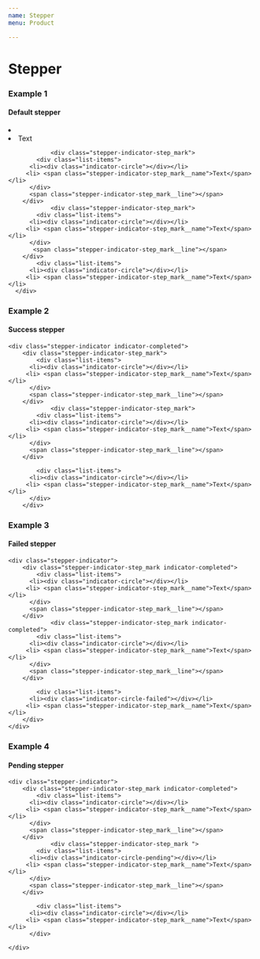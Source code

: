 ```yaml
---
name: Stepper
menu: Product

---
```


# Stepper
### Example 1
#### Default stepper
<Playground>

  <div class="stepper-indicator indicator-default">
    <div class="stepper-indicator-step_mark">
            <div class="list-items">
          <li><div class="indicator-circle"></div></li>
         <li> <span class="stepper-indicator-step_mark__name">Text</span></li>
          </div>
             <span class="stepper-indicator-step_mark__line"></span>
        </div>
        
                <div class="stepper-indicator-step_mark">
            <div class="list-items">
          <li><div class="indicator-circle"></div></li>
         <li> <span class="stepper-indicator-step_mark__name">Text</span></li>
          </div>
          <span class="stepper-indicator-step_mark__line"></span>
        </div>
                <div class="stepper-indicator-step_mark">
            <div class="list-items">
          <li><div class="indicator-circle"></div></li>
         <li> <span class="stepper-indicator-step_mark__name">Text</span></li>
          </div>
           <span class="stepper-indicator-step_mark__line"></span>
        </div>
            <div class="list-items">
          <li><div class="indicator-circle"></div></li>
         <li> <span class="stepper-indicator-step_mark__name">Text</span></li>
      </div> 
   </div>  

</Playground>

### Example 2
#### Success stepper
<Playground>

    <div class="stepper-indicator indicator-completed">
        <div class="stepper-indicator-step_mark">
            <div class="list-items">
          <li><div class="indicator-circle"></div></li>
         <li> <span class="stepper-indicator-step_mark__name">Text</span></li>
          </div>
          <span class="stepper-indicator-step_mark__line"></span>
        </div>
                <div class="stepper-indicator-step_mark">
            <div class="list-items">
          <li><div class="indicator-circle"></div></li>
         <li> <span class="stepper-indicator-step_mark__name">Text</span></li>
          </div>
          <span class="stepper-indicator-step_mark__line"></span>
        </div>
              
            <div class="list-items">
          <li><div class="indicator-circle"></div></li>
         <li> <span class="stepper-indicator-step_mark__name">Text</span></li>
          </div>
        </div>


</Playground>

### Example 3
#### Failed stepper
<Playground>

    <div class="stepper-indicator">
        <div class="stepper-indicator-step_mark indicator-completed">
            <div class="list-items">
          <li><div class="indicator-circle"></div></li>
         <li> <span class="stepper-indicator-step_mark__name">Text</span></li>
          </div>
          <span class="stepper-indicator-step_mark__line"></span>
        </div>
                <div class="stepper-indicator-step_mark indicator-completed">
            <div class="list-items">
          <li><div class="indicator-circle"></div></li>
         <li> <span class="stepper-indicator-step_mark__name">Text</span></li>
          </div>
          <span class="stepper-indicator-step_mark__line"></span>
        </div>
              
            <div class="list-items">
          <li><div class="indicator-circle-failed"></div></li>
         <li> <span class="stepper-indicator-step_mark__name">Text</span></li>
        </div>
    </div>

</Playground>

### Example 4
#### Pending stepper
<Playground>

    <div class="stepper-indicator">
        <div class="stepper-indicator-step_mark indicator-completed">
            <div class="list-items">
          <li><div class="indicator-circle"></div></li>
         <li> <span class="stepper-indicator-step_mark__name">Text</span></li>
          </div>
          <span class="stepper-indicator-step_mark__line"></span>
        </div>
                <div class="stepper-indicator-step_mark ">
            <div class="list-items">
          <li><div class="indicator-circle-pending"></div></li>
         <li> <span class="stepper-indicator-step_mark__name">Text</span></li>
          </div>
          <span class="stepper-indicator-step_mark__line"></span>
        </div>
            
            <div class="list-items">
          <li><div class="indicator-circle"></div></li>
         <li> <span class="stepper-indicator-step_mark__name">Text</span></li>
          </div>
  
    </div>

</Playground>


